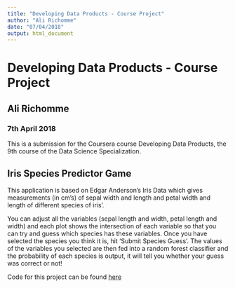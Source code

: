 ```yaml
---
title: "Developing Data Products - Course Project"
author: "Ali Richomme"
date: "07/04/2018"
output: html_document
---
```


# Developing Data Products - Course Project
## Ali Richomme
### 7th April 2018

This is a submission for the Coursera course Developing Data Products, the 9th course of the Data Science Specialization.

## Iris Species Predictor Game

This application is based on Edgar Anderson's Iris Data which gives measurements (in cm's) of sepal width and length and petal width and length of different species of iris'. 

You can adjust all the variables (sepal length and width, petal length and width) and each plot shows the intersection of each variable so that you can try and guess which species has these variables. Once you have selected the species you think it is, hit 'Submit Species Guess'. The values of the variables you selected are then fed into a random forest classifier and the probability of each species is output, it will tell you whether your guess was correct or not!

Code for this project can be found [here](https://github.com/alimcrich/DevelopingDataProductsCourseProject)